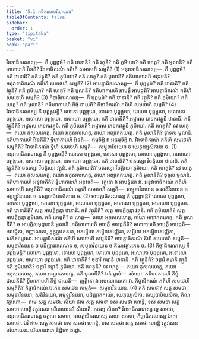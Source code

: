```yaml
---
title: "5.1 អធិករណបរិយាយវារ"
tableOfContents: false
sidebar:
  order: 1
type: "tipitaka"
basket: "vi"
book: "pari"
---
```



<DynamicBreadcrumb />

<Division number="292" book="pari">

<Paragraph number="1237" book="pari">
វិវាទាធិករណស្ស—  កឹ បុព្ពង្គមំ? កតិ ឋានានិ? កតិ វត្ថូនិ? កតិ ភូមិយោ? កតិ ហេតូ? កតិ មូលានិ? កតិហាការេហិ វិវទតិ? វិវាទាធិករណំ កតិហិ សមថេហិ សម្មតិ? (1)
</Paragraph>

<Paragraph number="1238" book="pari">
អនុវាទាធិករណស្ស—  កឹ បុព្ពង្គមំ? កតិ ឋានានិ? កតិ វត្ថូនិ? កតិ ភូមិយោ? កតិ ហេតូ? កតិ មូលានិ? កតិហាការេហិ អនុវទតិ? អនុវាទាធិករណំ កតិហិ សមថេហិ សម្មតិ? (2)
</Paragraph>

<Paragraph number="1239" book="pari">
អាបត្តាធិករណស្ស—  កឹ បុព្ពង្គមំ? កតិ ឋានានិ? កតិ វត្ថូនិ? កតិ ភូមិយោ? កតិ ហេតូ? កតិ មូលានិ? កតិហាការេហិ អាបត្តឹ អាបជ្ជតិ? អាបត្តាធិករណំ កតិហិ សមថេហិ សម្មតិ? (3)
</Paragraph>

<Paragraph number="1240" book="pari">
កិច្ចាធិករណស្ស—  កឹ បុព្ពង្គមំ? កតិ ឋានានិ? កតិ វត្ថូនិ? កតិ ភូមិយោ? កតិ ហេតូ? កតិ មូលានិ? កតិហាការេហិ កិច្ចំ ជាយតិ? កិច្ចាធិករណំ កតិហិ សមថេហិ សម្មតិ? (4)
</Paragraph>

</Division>
<Division number="293" book="pari">

<Paragraph number="1241" book="pari">
វិវាទាធិករណស្ស កឹ បុព្ពង្គមន្តិ? លោភោ បុព្ពង្គមោ, ទោសោ បុព្ពង្គមោ, មោហោ បុព្ពង្គមោ, អលោភោ បុព្ពង្គមោ, អទោសោ បុព្ពង្គមោ, អមោហោ បុព្ពង្គមោ. កតិ ឋានានីតិ? អដ្ឋារស ភេទករវត្ថូនិ ឋានានិ. កតិ វត្ថូនីតិ? អដ្ឋារស ភេទករវត្ថូនិ. កតិ ភូមិយោតិ? អដ្ឋារស ភេទករវត្ថូនិ ភូមិយោ. កតិ ហេតូតិ? នវ ហេតូ—  តយោ កុសលហេតូ, តយោ អកុសលហេតូ, តយោ អព្យាកតហេតូ. កតិ មូលានីតិ? ទ្វាទស មូលានិ. កតិហាការេហិ វិវទតីតិ? ទ្វីហាការេហិ វិវទតិ—  ធម្មទិដ្ឋិ វា អធម្មទិដ្ឋិ វា. វិវាទាធិករណំ កតិហិ សមថេហិ សម្មតីតិ? វិវាទាធិករណំ ទ្វីហិ សមថេហិ សម្មតិ—  សម្មុខាវិនយេន ច យេភុយ្យសិកាយ ច. (1)
</Paragraph>

</Division>
<Division number="294" book="pari">

<Paragraph number="1242" book="pari">
អនុវាទាធិករណស្ស កឹ បុព្ពង្គមន្តិ? លោភោ បុព្ពង្គមោ, ទោសោ បុព្ពង្គមោ, មោហោ បុព្ពង្គមោ, អលោភោ បុព្ពង្គមោ, អទោសោ បុព្ពង្គមោ, អមោហោ បុព្ពង្គមោ. កតិ ឋានានីតិ? ចតស្សោ វិបត្តិយោ ឋានានិ. កតិ វត្ថូនីតិ? ចតស្សោ វិបត្តិយោ វត្ថូនិ. កតិ ភូមិយោតិ? ចតស្សោ វិបត្តិយោ ភូមិយោ. កតិ ហេតូតិ? នវ ហេតូ—  តយោ កុសលហេតូ, តយោ អកុសលហេតូ, តយោ អព្យាកតហេតូ. កតិ មូលានីតិ? ចុទ្ទស មូលានិ. កតិហាការេហិ អនុវទតីតិ? ទ្វីហាការេហិ អនុវទតិ—  វត្ថុតោ វា អាបត្តិតោ វា. អនុវាទាធិករណំ កតិហិ សមថេហិ សម្មតីតិ? អនុវាទាធិករណំ ចតូហិ សមថេហិ សម្មតិ—  សម្មុខាវិនយេន ច សតិវិនយេន ច អមូឡ្ហវិនយេន ច តស្សបាបិយសិកាយ ច. (2)
</Paragraph>

</Division>
<Division number="295" book="pari">

<Paragraph number="1243" book="pari">
អាបត្តាធិករណស្ស កឹ បុព្ពង្គមន្តិ? លោភោ បុព្ពង្គមោ, ទោសោ បុព្ពង្គមោ, មោហោ បុព្ពង្គមោ, អលោភោ បុព្ពង្គមោ, អទោសោ បុព្ពង្គមោ, អមោហោ បុព្ពង្គមោ. កតិ ឋានានីតិ? សត្ត អាបត្តិក្ខន្ធា ឋានានិ. កតិ វត្ថូនីតិ? សត្ត អាបត្តិក្ខន្ធា វត្ថូនិ. កតិ ភូមិយោតិ? សត្ត អាបត្តិក្ខន្ធា ភូមិយោ. កតិ ហេតូតិ? ឆ ហេតូ—  តយោ អកុសលហេតូ, តយោ អព្យាកតហេតូ. កតិ មូលានីតិ? ឆ អាបត្តិសមុដ្ឋានានិ មូលានិ. កតិហាការេហិ អាបត្តឹ អាបជ្ជតីតិ? ឆហាការេហិ អាបត្តឹ អាបជ្ជតិ—  អលជ្ជិតា, អញ្ញាណតា, កុក្កុច្ចបកតតា, អកប្បិយេ កប្បិយសញ្ញិតា, កប្បិយេ អកប្បិយសញ្ញិតា, សតិសម្មោសា. អាបត្តាធិករណំ កតិហិ សមថេហិ សម្មតីតិ? អាបត្តាធិករណំ តីហិ សមថេហិ សម្មតិ—  សម្មុខាវិនយេន ច បដិញ្ញាតករណេន ច, សម្មុខាវិនយេន ច តិណវត្ថារកេន ច. (3)
</Paragraph>

</Division>
<Division number="296" book="pari">

<Paragraph number="1244" book="pari">
កិច្ចាធិករណស្ស កឹ បុព្ពង្គមន្តិ? លោភោ បុព្ពង្គមោ, ទោសោ បុព្ពង្គមោ, មោហោ បុព្ពង្គមោ, អលោភោ បុព្ពង្គមោ, អទោសោ បុព្ពង្គមោ, អមោហោ បុព្ពង្គមោ. កតិ ឋានានីតិ? ចត្តារិ កម្មានិ ឋានានិ. កតិ វត្ថូនីតិ? ចត្តារិ កម្មានិ វត្ថូនិ. កតិ ភូមិយោតិ? ចត្តារិ កម្មានិ ភូមិយោ. កតិ ហេតូតិ? នវ ហេតូ—  តយោ កុសលហេតូ, តយោ អកុសលហេតូ, តយោ អព្យាកតហេតូ. កតិ មូលានីតិ? ឯកំ មូលំ—  សំឃោ. កតិហាការេហិ កិច្ចំ ជាយតីតិ? ទ្វីហាការេហិ កិច្ចំ ជាយតិ—  ញត្តិតោ វា អបលោកនតោ វា. កិច្ចាធិករណំ កតិហិ សមថេហិ សម្មតីតិ? កិច្ចាធិករណំ ឯកេន សមថេន សម្មតិ—  សម្មុខាវិនយេន. (4)
</Paragraph>

<Paragraph number="1245" book="pari">
កតិ សមថា? សត្ត សមថា. សម្មុខាវិនយោ, សតិវិនយោ, អមូឡ្ហវិនយោ, បដិញ្ញាតករណំ, យេភុយ្យសិកា, តស្សបាបិយសិកា, តិណវត្ថារកោ—  ឥមេ សត្ត សមថា.
</Paragraph>

<Paragraph number="1246" book="pari">
សិយា ឥមេ សត្ត សមថា ទស សមថា ហោន្តិ, ទស សមថា សត្ត សមថា ហោន្តិ វត្ថុវសេន បរិយាយេន? សិយាតិ.
</Paragraph>

<Paragraph number="1247" book="pari">
កថញ្ច សិយា? វិវាទាធិករណស្ស ទ្វេ សមថា, អនុវាទាធិករណស្ស ចត្តារោ សមថា, អាបត្តាធិករណស្ស តយោ សមថា, កិច្ចាធិករណស្ស ឯកោ សមថោ. ឯវំ ឥមេ សត្ត សមថា ទស សមថា ហោន្តិ, ទស សមថា សត្ត សមថា ហោន្តិ វត្ថុវសេន បរិយាយេន.

</Paragraph>
</Division>

<Paragraph number="1248" type="center" book="pari">
បរិយាយវារោ និដ្ឋិតោ ឆដ្ឋោ.
</Paragraph>